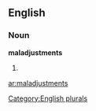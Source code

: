 
==English==

===Noun===
'''maladjustments'''

# {{plural of|[[maladjustment]]}}

[[Category:English plurals]]

[[ar:maladjustments]]
